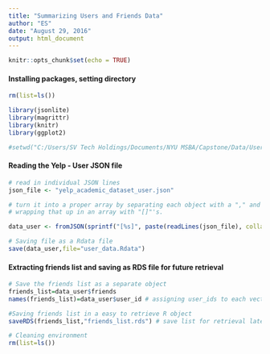 ---
title: "Summarizing Users and Friends Data"
author: "ES"
date: "August 29, 2016"
output: html_document
---

```{r setup, include=FALSE}
knitr::opts_chunk$set(echo = TRUE)
```

#### Installing packages, setting directory

```{r, echo=FALSE}
rm(list=ls())

library(jsonlite)
library(magrittr)
library(knitr)
library(ggplot2)

#setwd("C:/Users/SV Tech Holdings/Documents/NYU MSBA/Capstone/Data/User_Data")

```

#### Reading the Yelp - User JSON file

```{r users, echo=FALSE,eval=FALSE}
# read in individual JSON lines
json_file <- "yelp_academic_dataset_user.json"

# turn it into a proper array by separating each object with a "," and
# wrapping that up in an array with "[]"'s.

data_user <- fromJSON(sprintf("[%s]", paste(readLines(json_file), collapse=","))) # flattening and reading into dataframe, takes a long time

# Saving file as a Rdata file
save(data_user,file="user_data.Rdata")

```

#### Extracting friends list and saving as RDS file for future retrieval

```{r echo=FALSE,eval=FALSE}
# Save the friends list as a separate object
friends_list=data_user$friends
names(friends_list)=data_user$user_id # assigning user_ids to each vector in list

#Saving friends list in a easy to retrieve R object 
saveRDS(friends_list,"friends_list.rds") # save list for retrieval later with readRDS()

# Cleaning environment
rm(list=ls())
```
